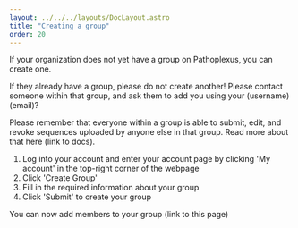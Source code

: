 ---
layout: ../../../layouts/DocLayout.astro
title: "Creating a group"
order: 20
---

If your organization does not yet have a group on Pathoplexus, you can create one. 

If they already have a group, please do not create another! Please contact someone within that group, and ask them to add you using your (username)(email)?

Please remember that everyone within a group is able to submit, edit, and revoke sequences uploaded by anyone else in that group. Read more about that here (link to docs).

1. Log into your account and enter your account page by clicking 'My account' in the top-right corner of the webpage
2. Click 'Create Group'
3. Fill in the required information about your group
4. Click 'Submit' to create your group

You can now add members to your group (link to this page)